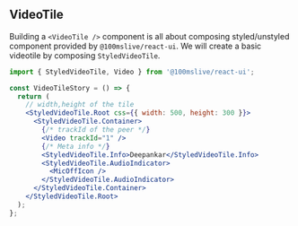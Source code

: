 ## VideoTile


Building a `<VideoTile />` component is all about composing styled/unstyled component provided by `@100mslive/react-ui`. We will create a basic videotile by composing `StyledVideoTile`.

```jsx
import { StyledVideoTile, Video } from '@100mslive/react-ui';

const VideoTileStory = () => {
  return (
    // width,height of the tile
    <StyledVideoTile.Root css={{ width: 500, height: 300 }}>
      <StyledVideoTile.Container>
        {/* trackId of the peer */}
        <Video trackId="1" />
        {/* Meta info */}
        <StyledVideoTile.Info>Deepankar</StyledVideoTile.Info>
        <StyledVideoTile.AudioIndicator>
          <MicOffIcon />
        </StyledVideoTile.AudioIndicator>
      </StyledVideoTile.Container>
    </StyledVideoTile.Root>
  );
};
```

<Story id="video-videotile--example" />
